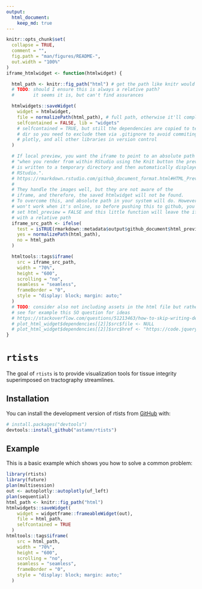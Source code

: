 ```yaml
---
output:
  html_document:
    keep_md: true
---
```


<!-- README.md is generated from README.Rmd. Please edit that file -->

```r
knitr::opts_chunk$set(
  collapse = TRUE,
  comment = "",
  fig.path = "man/figures/README-",
  out.width = "100%"
)
iframe_htmlwidget <- function(htmlwidget) {

  html_path <- knitr::fig_path("html") # get the path like knitr would do
  # TODO: should I ensure this is always a relative path?
  #       it seems it is, but can't find assurances

  htmlwidgets::saveWidget(
    widget = htmlwidget, 
    file = normalizePath(html_path), # full path, otherwise it'll complain
    selfcontained = FALSE, lib = "widgets"
    # selfcontained = TRUE, but still the dependencies are copied to te figures
    # dir so you need to exclude them via .gitignore to avoid commiting jquery,
    # plotly, and all other libraries in version control
  )

  # If local preview, you want the iframe to point to an absolute path because
  # "when you render from within RStudio using the Knit button the preview HTML 
  # is written to a temporary directory and then automatically displayed by 
  # RStudio.". 
  # https://rmarkdown.rstudio.com/github_document_format.html#HTML_Preview
  # 
  # They handle the images well, but they are not aware of the 
  # iframe, and therefore, the saved htmlwidget will not be found.
  # To overcome this, and absolute path in your system will do. However, that
  # won't work when it's online, so before pushing this to github, you should
  # set html_preview = FALSE and this little function will leave the iframe
  # with a relative path
  iframe_src_path <- ifelse(
    test = isTRUE(rmarkdown::metadata$output$github_document$html_preview),
    yes = normalizePath(html_path),
    no = html_path
  )

  htmltools::tags$iframe(
    src = iframe_src_path,
    width = "70%",
    height = "600",
    scrolling = "no",
    seamless = "seamless",
    frameBorder = "0",
    style = "display: block; margin: auto;"
  )
  # TODO: consider also not including assets in the html file but rather cdn links
  # see for example this SO question for ideas
  # https://stackoverflow.com/questions/51213463/how-to-skip-writing-dependencies-in-htmlwidgetssavewidget
  # plot_html_widget$dependencies[[2]]$src$file <- NULL
  # plot_html_widget$dependencies[[2]]$src$href <- "https://code.jquery.com/"s
}
```

# `rtists`

<!-- badges: start -->
<!-- badges: end -->

The goal of `rtists` is to provide visualization tools for tissue integrity superimposed on tractography streamlines.

## Installation

You can install the development version of rtists from [GitHub](https://github.com/) with:

``` r
# install.packages("devtools")
devtools::install_github("astamm/rtists")
```

## Example

This is a basic example which shows you how to solve a common problem:

```r
library(rtists)
library(future)
plan(multisession)
out <- autoplotly::autoplotly(uf_left)
plan(sequential)
html_path <- knitr::fig_path("html")
htmlwidgets::saveWidget(
    widget = widgetframe::frameableWidget(out),
    file = html_path,
    selfcontained = TRUE
  )
htmltools::tags$iframe(
    src = html_path,
    width = "70%",
    height = "600",
    scrolling = "no",
    seamless = "seamless",
    frameBorder = "0",
    style = "display: block; margin: auto;"
  )
```
